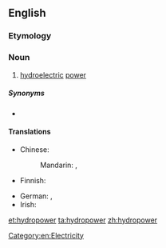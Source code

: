 ==English==

===Etymology===
{{prefix|hydro|power|lang=en}}

===Noun===
{{en-noun|-}}

# [[hydroelectric]] [[power]]

=====Synonyms=====
* {{l|en|water power}}

====Translations====
{{trans-top|hydroelectric power}}
* Chinese: 
*: Mandarin: {{t|cmn|水力發電|sc=Hani}}, {{t|cmn|水力发电|tr=shuǐlì fādiàn|sc=Hani}}
* Finnish: {{t+|fi|vesivoima}}
{{trans-mid}}
* German: {{t+|de|Wasserkraft|f}}, {{t|de|Hydroenergie|f}}
* Irish: {{t|ga|hidreachumhacht|f}}
{{trans-bottom}}

[[Category:en:Electricity]]

[[et:hydropower]]
[[ta:hydropower]]
[[zh:hydropower]]
